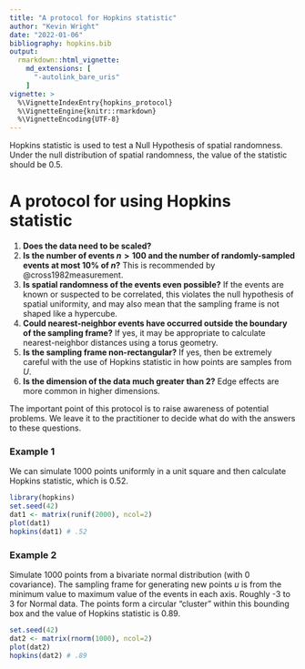 ```yaml
---
title: "A protocol for Hopkins statistic"
author: "Kevin Wright"
date: "2022-01-06"
bibliography: hopkins.bib
output: 
  rmarkdown::html_vignette:
    md_extensions: [ 
      "-autolink_bare_uris" 
    ]
vignette: >
  %\VignetteIndexEntry{hopkins_protocol}
  %\VignetteEngine{knitr::rmarkdown}
  %\VignetteEncoding{UTF-8}
---
```


Hopkins statistic is used to test a Null Hypothesis of spatial randomness.
Under the null distribution of spatial randomness, the value of the statistic should be 0.5.

# A protocol for using Hopkins statistic

1. **Does the data need to be scaled?**
1. **Is the number of events $n > 100$ and the number of randomly-sampled events at most 10% of $n$?** This is recommended by @cross1982measurement.
1. **Is spatial randomness of the events even possible?** If the events are known or suspected to be correlated, this violates the null hypothesis of spatial uniformity, and may also mean that the sampling frame is not shaped like a hypercube.
1. **Could nearest-neighbor events have occurred outside the boundary of the sampling frame?** If yes, it may be appropriate to calculate nearest-neighbor distances using a torus geometry.
1. **Is the sampling frame non-rectangular?** If yes, then be extremely careful with the use of Hopkins statistic in how points are samples from $U$.
1. **Is the dimension of the data much greater than 2?** Edge effects are more common in higher dimensions.

The important point of this protocol is to raise awareness of potential problems. We leave it to the practitioner to decide what do with the answers to these questions. 

### Example 1

We can simulate 1000 points uniformly in a unit square and then calculate Hopkins statistic, which is 0.52.

```r
library(hopkins)
set.seed(42)
dat1 <- matrix(runif(2000), ncol=2)
plot(dat1)
hopkins(dat1) # .52
```

### Example 2

Simulate 1000 points from a bivariate normal distribution (with 0 covariance). The sampling frame for generating new points $u$ is from the minimum value to maximum value of the events in each axis. Roughly -3 to 3 for Normal data. The points form a circular "cluster" within this bounding box and the value of Hopkins statistic is 0.89.

```r
set.seed(42)
dat2 <- matrix(rnorm(1000), ncol=2)
plot(dat2)
hopkins(dat2) # .89
```
